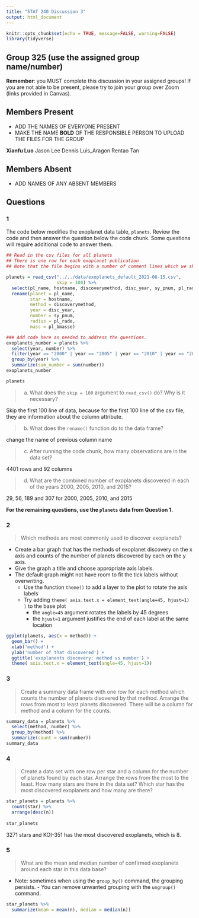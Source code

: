 ```yaml
---
title: "STAT 240 Discussion 3"
output: html_document
---
```


```r
knitr::opts_chunk$set(echo = TRUE, message=FALSE, warning=FALSE)
library(tidyverse)
```


## Group 325 (use the assigned group name/number)

**Remember**: you MUST complete this discussion in your assigned groups! If you are not able to be present, please try to join your group over Zoom (links provided in Canvas).

## Members Present

- ADD THE NAMES OF EVERYONE PRESENT
- MAKE THE NAME **BOLD** OF THE RESPONSIBLE PERSON TO UPLOAD THE FILES FOR THE GROUP

**Xianfu Luo**
Jason Lee
Dennis Luis_Aragon
Rentao Tan

## Members Absent

- ADD NAMES OF ANY ABSENT MEMBERS

## Questions

### 1

The code below modifies the exoplanet data table, `planets`.  Review the code and then answer the question below the code chunk.  Some questions will require additional code to answer them.

```r
## Read in the csv files for all planets
## There is one row for each exoplanet publication
## Note that the file begins with a number of comment lines which we skip

planets = read_csv("../../data/exoplanets_default_2021-06-15.csv",
                   skip = 100) %>% 
  select(pl_name, hostname, discoverymethod, disc_year, sy_pnum, pl_rade, pl_bmasse) %>%
  rename(planet = pl_name,
         star = hostname,
         method = discoverymethod,
         year = disc_year,
         number = sy_pnum,
         radius = pl_rade,
         mass = pl_bmasse)

### Add code here as needed to address the questions.
exoplanets_number = planets %>% 
  select(year, number) %>%
  filter(year == "2000" | year == "2005" | year == "2010" | year == "2015") %>%
  group_by(year) %>% 
  summarize(sum_number = sum(number))
exoplanets_number

planets
```


>  (a) What does the `skip = 100` argument to `read_csv()` do? Why is it necessary?

Skip the first 100 line of data, because for the first 100 line of the csv file, they are information about the column attribute.

>  (b)  What does the `rename()` function do to the data frame?

change the name of previous column name

>  (c)  After running the code chunk, how many observations are in the data set?

4401 rows and 92 columns

>  (d) What are the combined number of exoplanets discovered in each of the years 2000, 2005, 2010, and 2015?

29, 56, 189 and 307 for 2000, 2005, 2010, and 2015


**For the remaining questions, use the `planets` data from Question 1.**

### 2

> Which methods are most commonly used to discover exoplanets?

- Create a bar graph that has the methods of exoplanet discovery on the x axis and counts of the number of planets discovered by each on the y axis.
- Give the graph a title and choose appropriate axis labels.
- The default graph might not have room to fit the tick labels without overwriting.
    - Use the function `theme()` to add a layer to the plot to rotate the axis labels
    - Try adding `theme( axis.text.x = element_text(angle=45, hjust=1) )` to the base plot
        - the `angle=45` argument rotates the labels by 45 degrees
        - the `hjust=1` argument justifies the end of each label at the same location
        
```r
ggplot(planets, aes(x = method)) +
  geom_bar() +
  xlab('method') +
  ylab('number of that discovered') +
  ggtitle('exoplanents diecovery: method vs number') +
  theme( axis.text.x = element_text(angle=45, hjust=1))
```


### 3

> Create a summary data frame with one row for each method which counts the number of planets disovered by that method.
Arrange the rows from most to least planets discovered.
There will be a column for method and a column for the counts.

```r
summary_data = planets %>% 
  select(method, number) %>%
  group_by(method) %>% 
  summarize(count = sum(number))
summary_data
```



### 4

> Create a data set with one row per star and a column for the number of planets found by each star. Arrange the rows from the most to the least.
How many stars are there in the data set?
Which star has the most discovered exoplanets and how many are there?

```r
star_planets = planets %>% 
  count(star) %>%
  arrange(desc(n))
  
star_planets
```

3271 stars and KOI-351 has the most discovered exoplanets, which is 8.

### 5

> What are the mean and median number of confirmed exoplanets around each star in this data base?

- Note: sometimes when using the `group_by()` command, the grouping persists. - You can remove unwanted grouping with the `ungroup()` command.

```r
star_planets %>%
  summarize(mean = mean(n), median = median(n))
```

